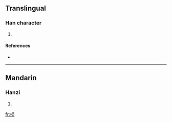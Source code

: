 ==Translingual==

===Han character===
{{Han char|rn=75|rad=木|as=12|sn=16|four=4992<sub>7</sub>|canj=木火火尸 (DFFS)}}

# {{defn|Han|sort=木12}}

====References====
* {{Han ref|kx=0555.190|dkj=15603|hdz=21296.040|uh=6A6F|ud=27247|bh=E9D4|bd=59860}}

----

==Mandarin==

===Hanzi===
{{cmn-hanzi|pin=[[lào]] ([[lao4]])|wg=lao<sup>4</sup>}}

# {{defn|Mandarin}}

[[fr:橯]]